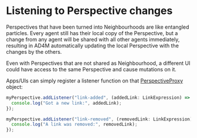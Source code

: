 # Listening to Perspective changes

Perspectives that have been turned into Neighbourhoods are like entangled particles.
Every agent still has their local copy of the Perspective, but a change from any agent
will be shared with all other agents immediately,
resulting in AD4M automatically updating the local Perspective with the changes by
the others.

Even with Perspectives that are not shared as Neighbourhood,
a different UI could have access to the same Perspective and cause mutations
on it.

Apps/UIs can simply register a listener function on that
[PerspectiveProxy](api.md#class-perspectiveproxy) object:

```js
myPerspective.addListener("link-added", (addedLink: LinkExpression) => {
  console.log("Got a new link:", addedLink);
});

myPerspective.addListener("link-removed", (removedLink: LinkExpression) => {
  console.log("A link was removed:", removedLink);
});
```
